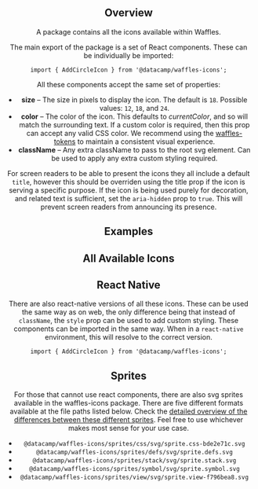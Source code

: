 


<Header
  pageTitle="Icons"
  overview="Icons are used to visually communicate core parts of the product, available actions, and common interaction patterns that are available."
/>

<Section>

## Overview

A package contains all the icons available within Waffles.

The main export of the package is a set of React components. These can be individually be imported:

```
import { AddCircleIcon } from '@datacamp/waffles-icons';
```

All these components accept the same set of properties:

- **size** – The size in pixels to display the icon. The default is `18`. Possible values: `12`, `18`, and `24`.
- **color** – The color of the icon. This defaults to _currentColor_, and so will match the surrounding text. If a custom color is required, then this prop can accept any valid CSS color. We recommend using the [waffles-tokens](/components/tokens) to maintain a consistent visual experience.
- **className** – Any extra className to pass to the root svg element. Can be used to apply any extra custom styling required.

For screen readers to be able to present the icons they all include a default `title`, however this should be overriden using the title prop if the icon is serving a specific purpose. If the icon is being used purely for decoration, and related text is sufficient, set the `aria-hidden` prop to `true`. This will prevent screen readers from announcing its presence.

</Section>

<Section>

## Examples

<Example title="Regular" path="icons/regular">
  <Regular />
</Example>

<Example title="Customized" path="icons/customized">
  <Customized />
</Example>

</Section>

<Section>

## All Available Icons

<AllIconsGrid />

</Section>

<Section>

## React Native

There are also react-native versions of all these icons. These can be used the same way as on web, the only difference being that instead of `className`, the `style` prop can be used to add custom styling. These components can be imported in the same way. When in a `react-native` environment, this will resolve to the correct version.

```
import { AddCircleIcon } from '@datacamp/waffles-icons';
```

</Section>

<Section>

## Sprites

For those that cannot use react components, there are also svg sprites available in the waffles-icons package. There are five different formats available at the file paths listed below. Check the [detailed overview of the differences between these different sprites](https://github.com/svg-sprite/svg-sprite/blob/HEAD/docs/configuration.md#output-modes). Feel free to use whichever makes most sense for your use case.

- `@datacamp/waffles-icons/sprites/css/svg/sprite.css-bde2e71c.svg`
- `@datacamp/waffles-icons/sprites/defs/svg/sprite.defs.svg`
- `@datacamp/waffles-icons/sprites/stack/svg/sprite.stack.svg`
- `@datacamp/waffles-icons/sprites/symbol/svg/sprite.symbol.svg`
- `@datacamp/waffles-icons/sprites/view/svg/sprite.view-f796bea8.svg`

</Section>
